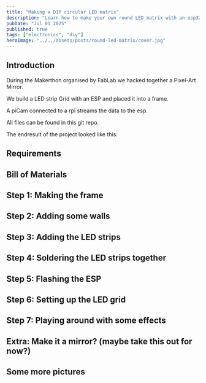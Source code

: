 ```yaml
---
title: "Making a DIY circular LED matrix"
description: "Learn how to make your own round LED matrix with an esp32 and WLED"
pubDate: "Jul 01 2025"
published: true
tags: ["electronics", "diy"]
heroImage: "../../assets/posts/round-led-matrix/cover.jpg"
---
```


## Introduction

During the Makerthon organised by FabLab we hacked together a Pixel-Art Mirror. 

We build a LED strip Grid with an ESP and placed it into a frame.

A piCam  connected to a rpi streams the data to the esp. 

All files can be found in this git repo.

The endresult of the project looked like this:

## Requirements

## Bill of Materials

## Step 1: Making the frame

## Step 2: Adding some walls

## Step 3: Adding the LED strips

## Step 4: Soldering the LED strips together

## Step 5: Flashing the ESP

## Step 6: Setting up the LED grid

## Step 7: Playing around with some effects

## Extra: Make it a mirror? (maybe take this out for now?)

## Some more pictures